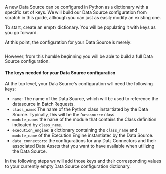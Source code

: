 A new Data Source can be configured in Python as a dictionary with a specific set of keys.  We will build our Data Source configuration from scratch in this guide, although you can just as easily modify an existing one.

To start, create an empty dictionary.  You will be populating it with keys as you go forward.

At this point, the configuration for your Data Source is merely:

```python title="Python" name="datasource_configuration_empty_dictionary"
```

However, from this humble beginning you will be able to build a full Data Source configuration.

#### The keys needed for your Data Source configuration

At the top level, your Data Source's configuration will need the following keys:
- `name`: The name of the Data Source, which will be used to reference the datasource in Batch Requests.
- `class_name`: The name of the Python class instantiated by the Data Source.  Typically, this will be the `Datasource` class.
- `module_name`: the name of the module that contains the Class definition indicated by `class_name`.
- `execution_engine`: a dictionary containing the `class_name` and `module_name` of the Execution Engine instantiated by the Data Source.
- `data_connectors`: the configurations for any Data Connectors and their associated Data Assets that you want to have available when utilizing the Data Source.

In the following steps we will add those keys and their corresponding values to your currently empty Data Source configuration dictionary.